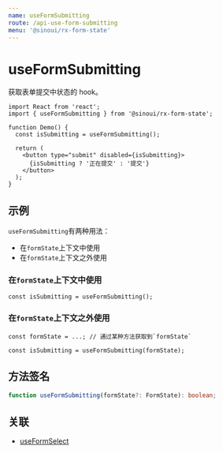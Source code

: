 ```yaml
---
name: useFormSubmitting
route: /api-use-form-submitting
menu: '@sinoui/rx-form-state'
---
```


# useFormSubmitting

获取表单提交中状态的 hook。

```tsx
import React from 'react';
import { useFormSubmitting } from '@sinoui/rx-form-state';

function Demo() {
  const isSubmitting = useFormSubmitting();

  return (
    <button type="submit" disabled={isSubmitting}>
      {isSubmitting ? '正在提交' : '提交'}
    </button>
  );
}
```

## 示例

`useFormSubmitting`有两种用法：

- 在`formState`上下文中使用
- 在`formState`上下文之外使用

### 在`formState`上下文中使用

```tsx
const isSubmitting = useFormSubmitting();
```

### 在`formState`上下文之外使用

```tsx
const formState = ...; // 通过某种方法获取到`formState`

const isSubmitting = useFormSubmitting(formState);
```

## 方法签名

```ts
function useFormSubmitting(formState?: FormState): boolean;
```

## 关联

- [useFormSelect](api-use-form-select)
